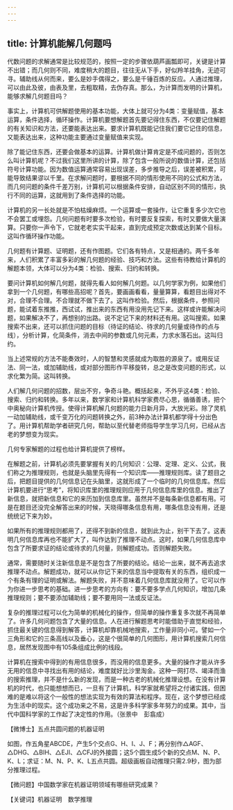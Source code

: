 ```yaml
---
---
---
```

title: 计算机能解几何题吗
---




代数问题的求解通常是比较规范的，按照一定的步骤依葫芦画瓢即可，关键是计算不出错；而几何则不同，难度稍大的题目，往往无从下手，好似羚羊挂角，无迹可寻。辅助线从何而来，要么是妙手偶得之，要么是千锤百炼的反应。人通过推理，可以由此及彼，由表及里，去粗取精，去伪存真。那么，为计算而发明的计算机，能够求解几何题目吗？



事实上，计算机可供解题使用的基本功能，大体上就可分为4类：变量赋值，基本运算，条件选择，循环操作。计算机要想解题首先要记得住东西，不仅要记住解题的有关知识和方法，还要能表达出来。要求计算机既能记住我们要它记住的信息，又能表达出来，这种功能主要通过变量赋值来实现。

除了能记住东西，还要会做基本的运算。计算机做计算肯定是不成问题的，否则怎么叫计算机呢？不过我们这里所讲的计算，除了包含一般所说的数值计算，还包括符号计算功能。因为数值运算通常容易出现误差，多步推导之后，误差被积累，可能导致结果谬以千里。在求解问题时，要根据不同的情形使用不同的公式和方法，而几何问题的条件千差万别，计算机可以根据条件安排，自动区别不同的情形，执行不同的运算，这就用到了条件选择的功能。

计算机的另一长处就是不怕枯燥麻烦。一个运算或一套操作，让它重复多少次它也不会罢工或埋怨。几何问题有时要多次检验，有时要反复探索，有时又要做大量演算。只要你一声令下，它就老老实实干起来，直到完成预定次数或达到某个目标。这叫作循环操作功能。

几何题有计算题、证明题，还有作图题。它们各有特点，又是相通的。两千多年来，人们积累了丰富多彩的解几何题的经验、技巧和方法。这些有待教给计算机的解题本领，大体可以分为4类：检验、搜索、归约和转换。

要问计算机如何解几何题，就得先看人如何解几何题。以几何学家为例，如果他们拿到一个几何题，有哪些高招呢？首先，要画画看看，量量算算，看题目出得对不对，合理不合理。不合理就不做下去了。这叫作检验。然后，根据条件，参照问题，能试着东推推，西试试，推出来的东西有用没用先记下来。这样或许能解决问题，如果解决不了，再想别的出路。说不定记下来的材料还有用。这叫搜索。如果搜索不出来，还可以抓住问题的目标（待证的结论、待求的几何量或待作的点与线），分析计算，化简条件，消去中间的参数或几何元素，力求水落石出。这叫归约。

当上述常规的方法不能奏效时，人的智慧和灵感就成为取胜的源泉了。或用反证法、同一法，或加辅助线，或对部分图形作平移旋转，总之是改变问题的形式，以求化繁为简。这叫转换。



人们解几何问题的招数，层出不穷，争奇斗艳。概括起来，不外乎这4类：检验、搜索、归约和转换。多年以来，数学家和计算机科学家费尽心思，循循善诱，把个中奥秘向计算机传授。使得计算机解几何题的能力日新月异，大放光彩。除了灵机一动加辅助线，或千变万化的问题转换之外，前3种办法计算机都学得十分出色了。用计算机帮助学者研究几何，帮助以至代替老师指导学生学习几何，已经从古老的梦想变为现实。

几何专家解题的过程也给计算机提供了榜样。

在解题之前，计算机必须先要掌握有关的几何知识：公理、定理、定义、公式，我们称之为推理规则，也就是头脑里先得有一个知识库——推理规则库。读了题目之后，把题目提供的几何信息记在头脑里，这就形成了一个临时的几何信息库。然后计算机要进行“思考”，将知识库里的推理规则应用于几何信息库里的信息。推出了新信息，就把新信息和它的来历加到信息库里。虽然并不是每条新信息都有用。可是在题目还没完全解答出来的时候，天晓得哪条信息有用，哪条信息没有用，还是统统记下来为妙。

如果所有的推理规则都用了，还得不到新的信息，就到此为止，别干下去了。这表明几何信息库再也不能扩大了，叫作达到了推理不动点。这时，如果几何信息库中包含了所要求证的结论或待求的几何量，则解题成功。否则解题失败。

通常，需要随时关注新信息是不是包含了所要的结论。结论一出来，就不再去追求推理不动点。解题成功，就可以从你记下来的信息当中提取有关的东西，组织成一个有条有理的证明或解法。解题失败，并不意味着几何信息库就没用了。它可以作为你进一步思考的基础。进一步思考的方向有：要不要多学点几何知识，增加几条推理规则；要不要添加辅助线；要不要用同一法或反证法。

复杂的推理过程可以化为简单的机械化的操作，但简单的操作重复多次就不再简单了。许多几何问题包含了大量的信息。人在进行解题思考时能借助于直觉和经验，抓住最关键的信息得到解答，计算机却靠机械地搜索，工作量非同小可。譬如一个三角形和它的三条高线以及垂心，这是个很简单的几何图形，用计算机搜索几何信息，居然发现图中有105条组成比例的线段。

计算机在搜索中得到的有用信息很多，而没用的信息更多。大量的操作才能从许多无用的信息中寻找出有用的结论，难度就好比沙里淘金。这种一网打尽、竭泽而渔的搜索推理，并不是什么新的发现，而是一种古老的机械化推理设想。在没有计算机的时代，也只能想想而已，一旦有了计算机，科学家就希望将之付诸实践，但困难的是难以将这个一般性的想法实现为有效的算法和程序。现在，这个梦想已经成为生活中的现实。这个成功来之不易，这是许多科学家多年努力的成果。其中，当代中国科学家的工作起了决定性的作用。（张景中　彭翕成）





【微博士】五点共圆问题的机器证明

如图，作五角星ABCDE，产生5个交点G、H、I、J、F；再分别作△AGF、△DHG、△BIH、△EJI、△CFJ的外接圆；这5个圆生成5个新的交点M、N、P、K、L；求证：M、N、P、K、L五点共圆。超级画板自动推理只需2.9秒，图为部分推理过程。



【微问题】中国数学家在机器证明领域有哪些研究成果？

【关键词】机器证明　数学推理